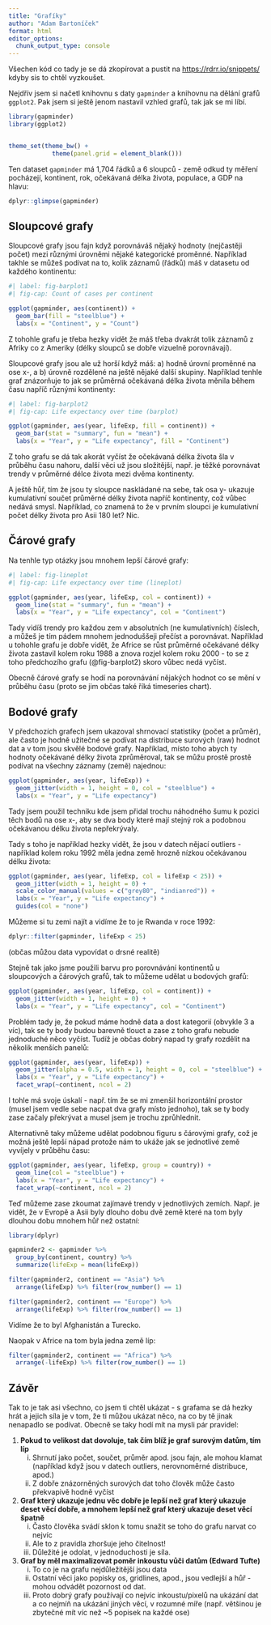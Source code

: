 ```yaml
---
title: "Grafíky"
author: "Adam Bartoníček"
format: html
editor_options: 
  chunk_output_type: console
---
```


Všechen kód co tady je se dá zkopírovat a pustit na [https://rdrr.io/snippets/](https://rdrr.io/snippets/) kdyby sis to chtěl vyzkoušet.

Nejdřív jsem si načetl knihovnu s daty `gapminder` a knihovnu na dělání grafů `ggplot2`. Pak jsem si ještě jenom nastavil vzhled grafů, tak jak se mi líbí.

```r

library(gapminder)
library(ggplot2)


theme_set(theme_bw() +
            theme(panel.grid = element_blank()))

```

Ten dataset `gapminder` má 1,704 řádků a 6 sloupců - země odkud ty měření pocházejí, kontinent, rok, očekávaná délka života, populace, a GDP na hlavu:

```r

dplyr::glimpse(gapminder)

```

## Sloupcové grafy

Sloupcové grafy jsou fajn když porovnáváš nějaký hodnoty (nejčastěji počet) mezi různými úrovněmi nějaké kategorické proměnné. Například takhle se můžeš podívat na to, kolik záznamů (řádků) máš v datasetu od každého kontinentu:

```r
#| label: fig-barplot1
#| fig-cap: Count of cases per continent

ggplot(gapminder, aes(continent)) +
  geom_bar(fill = "steelblue") +
  labs(x = "Continent", y = "Count")

```

Z tohohle grafu je třeba hezky vidět že máš třeba dvakrát tolik záznamů z Afriky co z Ameriky (délky sloupců se dobře vizuelně porovnávají).

Sloupcové grafy jsou ale už horší když máš: a) hodně úrovní proměnné na ose x-, a b) úrovně rozdělené na ještě nějaké další skupiny. Například tenhle graf znázorňuje to jak se průměrná očekávaná délka života měnila během času napříč různými kontinenty:

```r
#| label: fig-barplot2
#| fig-cap: Life expectancy over time (barplot)

ggplot(gapminder, aes(year, lifeExp, fill = continent)) +
  geom_bar(stat = "summary", fun = "mean") +
  labs(x = "Year", y = "Life expectancy", fill = "Continent")

```

Z toho grafu se dá tak akorát vyčíst že očekávaná délka života šla v průběhu času nahoru, další věci už jsou složitější, např. je těžké porovnávat trendy v průměrné délce života mezi dvěma kontinenty.

A ještě hůř, tím že jsou ty sloupce naskládané na sebe, tak osa y- ukazuje kumulativní součet průměrné délky života napříč kontinenty, což vůbec nedává smysl. Například, co znamená to že v prvním sloupci je kumulativní počet délky života pro Asii 180 let? Nic.

## Čárové grafy

Na tenhle typ otázky jsou mnohem lepší čárové grafy:

```r
#| label: fig-lineplot
#| fig-cap: Life expectancy over time (lineplot)

ggplot(gapminder, aes(year, lifeExp, col = continent)) +
  geom_line(stat = "summary", fun = "mean") +
  labs(x = "Year", y = "Life expectancy", col = "Continent")

```

Tady vidíš trendy pro každou zem v absolutních (ne kumulativních) číslech, a můžeš je tím pádem mnohem jednoduššeji přečíst a porovnávat. Například u tohohle grafu je dobře vidět, že Africe se růst průměrné očekávané délky života zastavil kolem roku 1988 a znova rozjel kolem roku 2000 - to se z toho předchozího grafu (@fig-barplot2) skoro vůbec nedá vyčíst.

Obecně čárové grafy se hodí na porovnávání nějakých hodnot co se mění v průběhu času (proto se jim občas také říká timeseries chart).

## Bodové grafy

V předchozích grafech jsem ukazoval shrnovací statistiky (počet a průměr), ale často je hodně užitečné se podívat na distribuce surových (raw) hodnot dat a v tom jsou skvělé bodové grafy. Například, místo toho abych ty hodnoty očekávané délky života zprůměroval, tak se můžu prostě prostě podívat na všechny záznamy (země) najednou: 

```r

ggplot(gapminder, aes(year, lifeExp)) +
  geom_jitter(width = 1, height = 0, col = "steelblue") +
  labs(x = "Year", y = "Life expectancy")

```

Tady jsem použil techniku kde jsem přidal trochu náhodného šumu k pozici těch bodů na ose x-, aby se dva body které mají stejný rok a podobnou očekávanou délku života nepřekrývaly.

Tady s toho je například hezky vidět, že jsou v datech nějací outliers - například kolem roku 1992 měla jedna země hrozně nízkou očekávanou délku života:

```r

ggplot(gapminder, aes(year, lifeExp, col = lifeExp < 25)) +
  geom_jitter(width = 1, height = 0) +
  scale_color_manual(values = c("grey80", "indianred")) +
  labs(x = "Year", y = "Life expectancy") +
  guides(col = "none")

```

Můžeme si tu zemi najít a vidíme že to je Rwanda v roce 1992:

```r

dplyr::filter(gapminder, lifeExp < 25)

```

(občas můžou data vypovídat o drsné realitě)

Stejně tak jako jsme použili barvu pro porovnávání kontinentů u sloupcových a čárových grafů, tak to můžeme udělat u bodových grafů:

```r

ggplot(gapminder, aes(year, lifeExp, col = continent)) +
  geom_jitter(width = 1, height = 0) +
  labs(x = "Year", y = "Life expectancy", col = "Continent")

```

Problém tady je, že pokud máme hodně data a dost kategorií (obvykle 3 a víc), tak se ty body budou barevně tlouct a zase z toho grafu nebude jednoduché něco vyčíst. Tudíž je občas dobrý napad ty grafy rozdělit na několik menších panelů:

```r

ggplot(gapminder, aes(year, lifeExp)) +
  geom_jitter(alpha = 0.5, width = 1, height = 0, col = "steelblue") +
  labs(x = "Year", y = "Life expectancy") +
  facet_wrap(~continent, ncol = 2)

```

I tohle má svoje úskalí - např. tím že se mi zmenšil horizontální prostor (musel jsem vedle sebe nacpat dva grafy místo jednoho), tak se ty body zase začaly překrývat a musel jsem je trochu zprůhlednit.

Alternativně taky můžeme udělat podobnou figuru s čárovými grafy, což je možná ještě lepší nápad protože nám to ukáže jak se jednotlivé země vyvíjely v průběhu času:

```r

ggplot(gapminder, aes(year, lifeExp, group = country)) +
  geom_line(col = "steelblue") +
  labs(x = "Year", y = "Life expectancy") +
  facet_wrap(~continent, ncol = 2)

```

Teď můžeme zase zkoumat zajímavé trendy v jednotlivých zemích. Např. je vidět, že v Evropě a Asii byly dlouho dobu dvě země které na tom byly dlouhou dobu mnohem hůř než ostatní:

```r

library(dplyr)

gapminder2 <- gapminder %>% 
  group_by(continent, country) %>%
  summarize(lifeExp = mean(lifeExp))

filter(gapminder2, continent == "Asia") %>% 
  arrange(lifeExp) %>% filter(row_number() == 1)

filter(gapminder2, continent == "Europe") %>% 
  arrange(lifeExp) %>% filter(row_number() == 1)

```

Vidíme že to byl Afghanistán a Turecko.

Naopak v Africe na tom byla jedna země líp:

```r

filter(gapminder2, continent == "Africa") %>% 
  arrange(-lifeExp) %>% filter(row_number() == 1)

```

## Závěr

Tak to je tak asi všechno, co jsem ti chtěl ukázat - s grafama se dá hezky hrát a jejich síla je v tom, že ti můžou ukázat něco, na co by tě jinak nenapadlo se podívat. Obecně se taky hodí mít na mysli pár pravidel:

1) **Pokud to velikost dat dovoluje, tak čím blíž je graf surovým datům, tím líp**
    i) Shrnutí jako počet, součet, průměr apod. jsou fajn, ale mohou klamat (například když jsou v datech outliers, nerovnoměrné distribuce, apod.)
    ii) Z dobře znázorněných surových dat toho člověk může často překvapivě hodně vyčíst

2) **Graf který ukazuje jednu věc dobře je lepší než graf který ukazuje deset věcí dobře, a mnohem lepší než graf který ukazuje deset věcí špatně**
    i) Často člověka svádí sklon k tomu snažit se toho do grafu narvat co nejvíc
    ii) Ale to z pravidla zhoršuje jeho čitelnost!
    iii) Důležité je odolat, v jednoduchosti je síla.

3) **Graf by měl maximalizovat poměr inkoustu vůči datům (Edward Tufte)**
    i) To co je na grafu nejdůležitější jsou data
    ii) Ostatní věci jako popisky os, gridlines, apod., jsou vedlejší a hůř - mohou odvádět pozornost od dat.
    ii) Proto dobrý grafy používají co nejvíc inkoustu/pixelů na ukázání dat a co nejmíň na ukázání jiných věcí, v rozumné míře (např. většinou je zbytečné mít víc než ~5 popisek na každé ose)  
